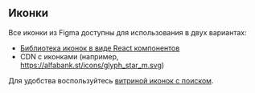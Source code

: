 
<Meta title='Гайдлайны|Иконки' />

## Иконки

Все иконки из Figma доступны для использования в двух вариантах:

- [Библиотека иконок в виде React компонентов](https://github.com/alfa-laboratory/icons)
- CDN с иконками (например, https://alfabank.st/icons/glyph_star_m.svg)

Для удобства воспользуйтесь [витриной иконок с поиском](https://alfa-laboratory.github.io/icons-demo/).
